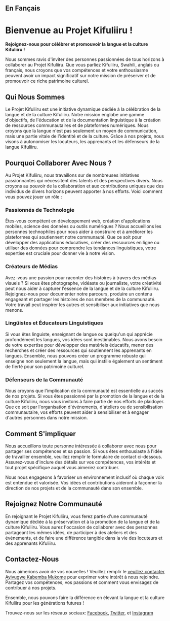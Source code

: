 ## En Fançais

# Bienvenue au Projet Kifuliiru !

**Rejoignez-nous pour célébrer et promouvoir la langue et la culture Kifuliiru !**

Nous sommes ravis d'inviter des personnes passionnées de tous horizons à collaborer au Projet Kifuliiru. Que vous parliez Kifuliiru, Swahili, anglais ou français, nous croyons que vos compétences et votre enthousiasme peuvent avoir un impact significatif sur notre mission de préserver et de promouvoir ce riche patrimoine culturel.

## Qui Nous Sommes

Le Projet Kifuliiru est une initiative dynamique dédiée à la célébration de la langue et de la culture Kifuliiru. Notre mission englobe une gamme d'objectifs, de l'éducation et de la documentation linguistique à la création de ressources communautaires et de plateformes numériques. Nous croyons que la langue n'est pas seulement un moyen de communication, mais une partie vitale de l'identité et de la culture. Grâce à nos projets, nous visons à autonomiser les locuteurs, les apprenants et les défenseurs de la langue Kifuliiru.

## Pourquoi Collaborer Avec Nous ?

Au Projet Kifuliiru, nous travaillons sur de nombreuses initiatives passionnantes qui nécessitent des talents et des perspectives divers. Nous croyons au pouvoir de la collaboration et aux contributions uniques que des individus de divers horizons peuvent apporter à nos efforts. Voici comment vous pouvez jouer un rôle :

### Passionnés de Technologie

Êtes-vous compétent en développement web, création d'applications mobiles, science des données ou outils numériques ? Nous accueillons les personnes technophiles pour nous aider à construire et à améliorer les plateformes qui soutiennent notre communauté. Que ce soit pour développer des applications éducatives, créer des ressources en ligne ou utiliser des données pour comprendre les tendances linguistiques, votre expertise est cruciale pour donner vie à notre vision.

### Créateurs de Médias

Avez-vous une passion pour raconter des histoires à travers des médias visuels ? Si vous êtes photographe, vidéaste ou journaliste, votre créativité peut nous aider à capturer l'essence de la langue et de la culture Kifuliiru. Rejoignez-nous pour documenter notre parcours, produire un contenu engageant et partager les histoires de nos membres de la communauté. Votre travail peut inspirer les autres et sensibiliser aux initiatives que nous menons.

### Lingüistes et Éducateurs Linguistiques

Si vous êtes linguiste, enseignant de langue ou quelqu'un qui apprécie profondément les langues, vos idées sont inestimables. Nous avons besoin de votre expertise pour développer des matériels éducatifs, mener des recherches et créer des ressources qui soutiennent les apprenants en langues. Ensemble, nous pouvons créer un programme robuste qui enseigne non seulement la langue, mais qui instille également un sentiment de fierté pour son patrimoine culturel.

### Défenseurs de la Communauté

Nous croyons que l'implication de la communauté est essentielle au succès de nos projets. Si vous êtes passionné par la promotion de la langue et de la culture Kifuliiru, nous vous invitons à faire partie de nos efforts de plaidoyer. Que ce soit par l'organisation d'événements, d'ateliers ou de sensibilisation communautaire, vos efforts peuvent aider à sensibiliser et à engager d'autres personnes dans notre mission.

## Comment S'impliquer

Nous accueillons toute personne intéressée à collaborer avec nous pour partager ses compétences et sa passion. Si vous êtes enthousiaste à l'idée de travailler ensemble, veuillez remplir le formulaire de contact ci-dessous. Assurez-vous d'inclure des détails sur vos compétences, vos intérêts et tout projet spécifique auquel vous aimeriez contribuer.

Nous nous engageons à favoriser un environnement inclusif où chaque voix est entendue et valorisée. Vos idées et contributions aideront à façonner la direction de nos projets et de la communauté dans son ensemble.

## Rejoignez Notre Communauté

En rejoignant le Projet Kifuliiru, vous ferez partie d'une communauté dynamique dédiée à la préservation et à la promotion de la langue et de la culture Kifuliiru. Vous aurez l'occasion de collaborer avec des personnes partageant les mêmes idées, de participer à des ateliers et des événements, et de faire une différence tangible dans la vie des locuteurs et des apprenants Kifuliiru.

## Contactez-Nous

Nous aimerions avoir de vos nouvelles ! Veuillez remplir le [veuillez contacter Ayivugwe Kabemba Mukome](https://www.ayivugwekabemba.me/contact) pour exprimer votre intérêt à nous rejoindre. Partagez vos compétences, vos passions et comment vous envisagez de contribuer à nos projets.

Ensemble, nous pouvons faire la différence en élevant la langue et la culture Kifuliiru pour les générations futures !

Trouvez-nous sur les réseaux sociaux: [Facebook](https://www.facebook.com/Ibufuliiru/), [Twitter](https://twitter.com/ibufuliiru?lang=en), et [Instagram](https://www.instagram.com/ibufuliiru/?hl=en)
